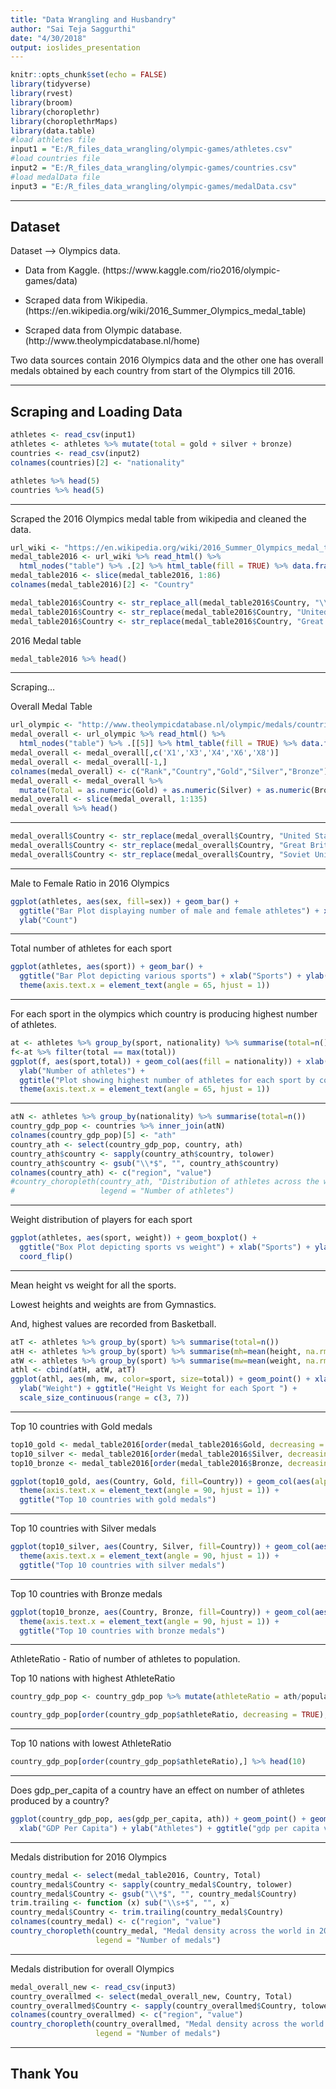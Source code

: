 ```yaml
---
title: "Data Wrangling and Husbandry"
author: "Sai Teja Saggurthi"
date: "4/30/2018"
output: ioslides_presentation
---
```


```r
knitr::opts_chunk$set(echo = FALSE)
library(tidyverse)
library(rvest)
library(broom)
library(choroplethr)
library(choroplethrMaps)
library(data.table)
#load athletes file
input1 = "E:/R_files_data_wrangling/olympic-games/athletes.csv"
#load countries file
input2 = "E:/R_files_data_wrangling/olympic-games/countries.csv"
#load medalData file
input3 = "E:/R_files_data_wrangling/olympic-games/medalData.csv"
```

<style>
pre {
  overflow-x: auto;
}
pre code {
  word-wrap: normal;
  white-space: pre;
}
</style>


---

## Dataset

Dataset --> Olympics data.

* Data from Kaggle. 
(https://www.kaggle.com/rio2016/olympic-games/data)

* Scraped data from Wikipedia. 
(https://en.wikipedia.org/wiki/2016_Summer_Olympics_medal_table)

* Scraped data from Olympic database. 
(http://www.theolympicdatabase.nl/home)

Two data sources contain 2016 Olympics data and the other one has overall medals obtained by 
each country from start of the Olympics till 2016.

--- 

## Scraping and Loading Data

```r
athletes <- read_csv(input1)
athletes <- athletes %>% mutate(total = gold + silver + bronze)
countries <- read_csv(input2)
colnames(countries)[2] <- "nationality"
```


```r
athletes %>% head(5)
countries %>% head(5)
```

---

Scraped the 2016 Olympics medal table from wikipedia and cleaned the data.

```r
url_wiki <- "https://en.wikipedia.org/wiki/2016_Summer_Olympics_medal_table"
medal_table2016 <- url_wiki %>% read_html() %>% 
  html_nodes("table") %>% .[2] %>% html_table(fill = TRUE) %>% data.frame()
medal_table2016 <- slice(medal_table2016, 1:86)
colnames(medal_table2016)[2] <- "Country"

```

```r
medal_table2016$Country <- str_replace_all(medal_table2016$Country, "\\([A-Z]{3}\\)", "")
medal_table2016$Country <- str_replace(medal_table2016$Country, "United States", "United States of America")
medal_table2016$Country <- str_replace(medal_table2016$Country, "Great Britain", "United Kingdom")
```

2016 Medal table

```r
medal_table2016 %>% head()
```

---

Scraping...

Overall Medal Table

```r
url_olympic <- "http://www.theolympicdatabase.nl/olympic/medals/countries"
medal_overall <- url_olympic %>% read_html() %>% 
  html_nodes("table") %>% .[[5]] %>% html_table(fill = TRUE) %>% data.frame()
medal_overall <- medal_overall[,c('X1','X3','X4','X6','X8')]
medal_overall <- medal_overall[-1,]
colnames(medal_overall) <- c("Rank","Country","Gold","Silver","Bronze")
medal_overall <- medal_overall %>% 
  mutate(Total = as.numeric(Gold) + as.numeric(Silver) + as.numeric(Bronze))
medal_overall <- slice(medal_overall, 1:135)
medal_overall %>% head()
```

---

```r
medal_overall$Country <- str_replace(medal_overall$Country, "United States", "United States of America")
medal_overall$Country <- str_replace(medal_overall$Country, "Great Britain", "United Kingdom")
medal_overall$Country <- str_replace(medal_overall$Country, "Soviet Union", "Russia")
```

---

Male to Female Ratio in 2016 Olympics 

```r
ggplot(athletes, aes(sex, fill=sex)) + geom_bar() +
  ggtitle("Bar Plot displaying number of male and female athletes") + xlab("Sex") +
  ylab("Count")
```

---

Total number of athletes for each sport

```r
ggplot(athletes, aes(sport)) + geom_bar() + 
  ggtitle("Bar Plot depicting various sports") + xlab("Sports") + ylab("Count") +
  theme(axis.text.x = element_text(angle = 65, hjust = 1))
```

---

For each sport in the olympics which country is producing highest 
number of athletes.

```r
at <- athletes %>% group_by(sport, nationality) %>% summarise(total=n())
f<-at %>% filter(total == max(total))
ggplot(f, aes(sport,total)) + geom_col(aes(fill = nationality)) + xlab("Sport") +
  ylab("Number of athletes") + 
  ggtitle("Plot showing highest number of athletes for each sport by country") +
  theme(axis.text.x = element_text(angle = 65, hjust = 1))
```

---


```r
atN <- athletes %>% group_by(nationality) %>% summarise(total=n())
country_gdp_pop <- countries %>% inner_join(atN)
colnames(country_gdp_pop)[5] <- "ath"
country_ath <- select(country_gdp_pop, country, ath)
country_ath$country <- sapply(country_ath$country, tolower)
country_ath$country <- gsub("\\*$", "", country_ath$country)
colnames(country_ath) <- c("region", "value")
#country_choropleth(country_ath, "Distribution of athletes across the world", 
#                   legend = "Number of athletes")
```

---

Weight distribution of players for each sport

```r
ggplot(athletes, aes(sport, weight)) + geom_boxplot() +
  ggtitle("Box Plot depicting sports vs weight") + xlab("Sports") + ylab("Weight") +
  coord_flip()
```

---

Mean height vs weight for all the sports.

Lowest heights and weights are from Gymnastics. 

And, highest values are recorded from Basketball.

```r
atT <- athletes %>% group_by(sport) %>% summarise(total=n())
atH <- athletes %>% group_by(sport) %>% summarise(mh=mean(height, na.rm = TRUE))
atW <- athletes %>% group_by(sport) %>% summarise(mw=mean(weight, na.rm = TRUE))
athl <- cbind(atH, atW, atT)
ggplot(athl, aes(mh, mw, color=sport, size=total)) + geom_point() + xlab("Height") + 
  ylab("Weight") + ggtitle("Height Vs Weight for each Sport ") +
  scale_size_continuous(range = c(3, 7))
```

---

Top 10 countries with Gold medals

```r
top10_gold <- medal_table2016[order(medal_table2016$Gold, decreasing = TRUE),] %>% head(10)
top10_silver <- medal_table2016[order(medal_table2016$Silver, decreasing = TRUE),] %>% head(10)
top10_bronze <- medal_table2016[order(medal_table2016$Bronze, decreasing = TRUE),] %>% head(10)
```


```r
ggplot(top10_gold, aes(Country, Gold, fill=Country)) + geom_col(aes(alpha=0.2)) +
  theme(axis.text.x = element_text(angle = 90, hjust = 1)) +
  ggtitle("Top 10 countries with gold medals")
```

---

Top 10 countries with Silver medals


```r
ggplot(top10_silver, aes(Country, Silver, fill=Country)) + geom_col(aes(alpha=0.2)) +
  theme(axis.text.x = element_text(angle = 90, hjust = 1)) +
  ggtitle("Top 10 countries with silver medals")
```

---

Top 10 countries with Bronze medals

```r
ggplot(top10_bronze, aes(Country, Bronze, fill=Country)) + geom_col(aes(alpha=0.2)) +
  theme(axis.text.x = element_text(angle = 90, hjust = 1)) +
  ggtitle("Top 10 countries with bronze medals")
```

---

AthleteRatio - Ratio of number of athletes to population.

Top 10 nations with highest AthleteRatio

```r
country_gdp_pop <- country_gdp_pop %>% mutate(athleteRatio = ath/population)

country_gdp_pop[order(country_gdp_pop$athleteRatio, decreasing = TRUE),] %>% head(10)
```

---

Top 10 nations with lowest AthleteRatio

```r
country_gdp_pop[order(country_gdp_pop$athleteRatio),] %>% head(10)
```

---

Does gdp_per_capita of a country have an effect on number of athletes produced by a country?

```r
ggplot(country_gdp_pop, aes(gdp_per_capita, ath)) + geom_point() + geom_smooth() +
  xlab("GDP Per Capita") + ylab("Athletes") + ggtitle("gdp per capita vs number of athletes")
```

---

Medals distribution for 2016 Olympics

```r
country_medal <- select(medal_table2016, Country, Total)
country_medal$Country <- sapply(country_medal$Country, tolower)
country_medal$Country <- gsub("\\*$", "", country_medal$Country)
trim.trailing <- function (x) sub("\\s+$", "", x)
country_medal$Country <- trim.trailing(country_medal$Country)
colnames(country_medal) <- c("region", "value")
country_choropleth(country_medal, "Medal density across the world in 2016 olympics",
                   legend = "Number of medals")
```

---

Medals distribution for overall Olympics

```r
medal_overall_new <- read_csv(input3)
country_overallmed <- select(medal_overall_new, Country, Total)
country_overallmed$Country <- sapply(country_overallmed$Country, tolower)
colnames(country_overallmed) <- c("region", "value")
country_choropleth(country_overallmed, "Medal density across the world in olympics",
                   legend = "Number of medals")
```

---

## Thank You

